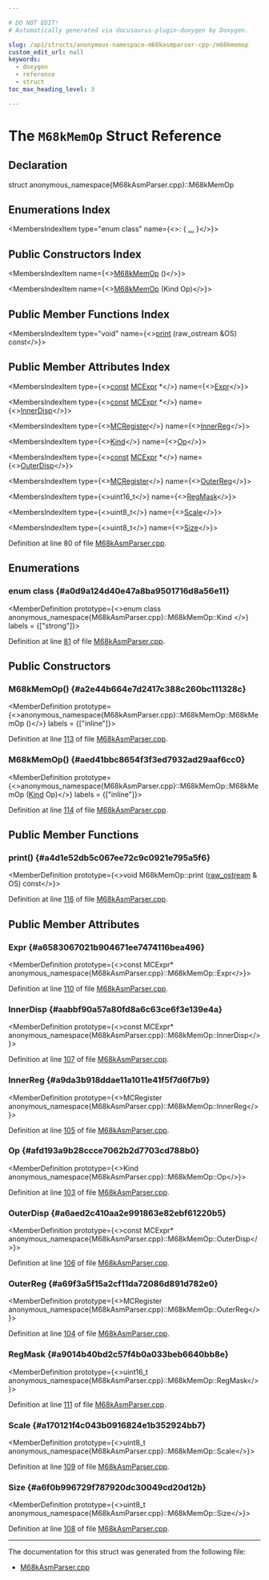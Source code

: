 ```yaml
---

# DO NOT EDIT!
# Automatically generated via docusaurus-plugin-doxygen by Doxygen.

slug: /api/structs/anonymous-namespace-m68kasmparser-cpp-/m68kmemop
custom_edit_url: null
keywords:
  - doxygen
  - reference
  - struct
toc_max_heading_level: 3

---
```





# The `M68kMemOp` Struct Reference

<DoxygenPage pluginConfig={pluginConfig}>



## Declaration

<CodeBlock>struct anonymous_namespace{M68kAsmParser.cpp}::M68kMemOp</CodeBlock>

## Enumerations Index

<MembersIndex>

<MembersIndexItem
  type="enum class"
  name={<>:  &#123; <a href="#a0d9a124d40e47a8ba9501716d8a56e11">...</a> &#125;</>}>
</MembersIndexItem>

</MembersIndex>

## Public Constructors Index

<MembersIndex>

<MembersIndexItem
  name={<><a href="#a2e44b664e7d2417c388c260bc111328c">M68kMemOp</a> ()</>}>
</MembersIndexItem>

<MembersIndexItem
  name={<><a href="#aed41bbc8654f3f3ed7932ad29aaf6cc0">M68kMemOp</a> (Kind Op)</>}>
</MembersIndexItem>

</MembersIndex>

## Public Member Functions Index

<MembersIndex>

<MembersIndexItem
  type="void"
  name={<><a href="#a4d1e52db5c067ee72c9c0921e795a5f6">print</a> (raw&#95;ostream &amp;OS) const</>}>
</MembersIndexItem>

</MembersIndex>

## Public Member Attributes Index

<MembersIndex>

<MembersIndexItem
  type={<><a href="/docs/api/files/lib/lib/target/lib/target/aarch64/aarch64promoteconstant-cpp/#a90f8350fecae261c25be85d38b451bff">const</a> <a href="/docs/api/classes/llvm/mcexpr">MCExpr</a> &#42;</>}
  name={<><a href="#a6583067021b904671ee7474116bea496">Expr</a></>}>
</MembersIndexItem>

<MembersIndexItem
  type={<><a href="/docs/api/files/lib/lib/target/lib/target/aarch64/aarch64promoteconstant-cpp/#a90f8350fecae261c25be85d38b451bff">const</a> <a href="/docs/api/classes/llvm/mcexpr">MCExpr</a> &#42;</>}
  name={<><a href="#aabbf90a57a80fd8a6c63ce6f3e139e4a">InnerDisp</a></>}>
</MembersIndexItem>

<MembersIndexItem
  type={<><a href="/docs/api/classes/llvm/mcregister">MCRegister</a></>}
  name={<><a href="#a9da3b918ddae11a1011e41f5f7d6f7b9">InnerReg</a></>}>
</MembersIndexItem>

<MembersIndexItem
  type={<><a href="#a0d9a124d40e47a8ba9501716d8a56e11">Kind</a></>}
  name={<><a href="#afd193a9b28ccce7062b2d7703cd788b0">Op</a></>}>
</MembersIndexItem>

<MembersIndexItem
  type={<><a href="/docs/api/files/lib/lib/target/lib/target/aarch64/aarch64promoteconstant-cpp/#a90f8350fecae261c25be85d38b451bff">const</a> <a href="/docs/api/classes/llvm/mcexpr">MCExpr</a> &#42;</>}
  name={<><a href="#a6aed2c410aa2e991863e82ebf61220b5">OuterDisp</a></>}>
</MembersIndexItem>

<MembersIndexItem
  type={<><a href="/docs/api/classes/llvm/mcregister">MCRegister</a></>}
  name={<><a href="#a69f3a5f15a2cf11da72086d891d782e0">OuterReg</a></>}>
</MembersIndexItem>

<MembersIndexItem
  type={<>uint16&#95;t</>}
  name={<><a href="#a9014b40bd2c57f4b0a033beb6640bb8e">RegMask</a></>}>
</MembersIndexItem>

<MembersIndexItem
  type={<>uint8&#95;t</>}
  name={<><a href="#a170121f4c043b0916824e1b352924bb7">Scale</a></>}>
</MembersIndexItem>

<MembersIndexItem
  type={<>uint8&#95;t</>}
  name={<><a href="#a6f0b996729f787920dc30049cd20d12b">Size</a></>}>
</MembersIndexItem>

</MembersIndex>


Definition at line 80 of file <a href="/docs/api/files/lib/lib/target/lib/target/m68k/lib/target/m68k/asmparser/m68kasmparser-cpp">M68kAsmParser.cpp</a>.

<SectionDefinition>

## Enumerations

### enum class  {#a0d9a124d40e47a8ba9501716d8a56e11}

<MemberDefinition
  prototype={<>enum class anonymous_namespace&#123;M68kAsmParser.cpp&#125;::M68kMemOp::Kind </>}
 labels = {["strong"]}>

<EnumerationList title="Enumeration values">

<Link id="a0d9a124d40e47a8ba9501716d8a56e11a3649a5e29ad648f3cfe3eea1a93d2f78" />
<EnumerationListItem name="Addr">

</EnumerationListItem>

<Link id="a0d9a124d40e47a8ba9501716d8a56e11a667dc7bc6e41ed4734647d326c41d1f7" />
<EnumerationListItem name="RegMask">

</EnumerationListItem>

<Link id="a0d9a124d40e47a8ba9501716d8a56e11a3791fc9668cfd0e7e10650add3cacf6d" />
<EnumerationListItem name="Reg">

</EnumerationListItem>

<Link id="a0d9a124d40e47a8ba9501716d8a56e11ad32d620e804cea958979648ec4827694" />
<EnumerationListItem name="RegIndirect">

</EnumerationListItem>

<Link id="a0d9a124d40e47a8ba9501716d8a56e11a1471f2be91a3ba94687bbc12cb3c02f9" />
<EnumerationListItem name="RegPostIncrement">

</EnumerationListItem>

<Link id="a0d9a124d40e47a8ba9501716d8a56e11a6e0e619b9305c9816d0eea2f15fd9147" />
<EnumerationListItem name="RegPreDecrement">

</EnumerationListItem>

<Link id="a0d9a124d40e47a8ba9501716d8a56e11a62d05a726cb690398e49d6c2f0853781" />
<EnumerationListItem name="RegIndirectDisplacement">

</EnumerationListItem>

<Link id="a0d9a124d40e47a8ba9501716d8a56e11ae264775fd80eeadd391fbfedbadf032f" />
<EnumerationListItem name="RegIndirectDisplacementIndex">

</EnumerationListItem>

</EnumerationList>

Definition at line <a href="/docs/api/files/lib/lib/target/lib/target/m68k/lib/target/m68k/asmparser/m68kasmparser-cpp/#l00081">81</a> of file <a href="/docs/api/files/lib/lib/target/lib/target/m68k/lib/target/m68k/asmparser/m68kasmparser-cpp">M68kAsmParser.cpp</a>.
</MemberDefinition>

</SectionDefinition>

<SectionDefinition>

## Public Constructors

### M68kMemOp() {#a2e44b664e7d2417c388c260bc111328c}

<MemberDefinition
  prototype={<>anonymous&#95;namespace&#123;M68kAsmParser.cpp&#125;::M68kMemOp::M68kMemOp ()</>}
  labels = {["inline"]}>

Definition at line <a href="/docs/api/files/lib/lib/target/lib/target/m68k/lib/target/m68k/asmparser/m68kasmparser-cpp/#l00113">113</a> of file <a href="/docs/api/files/lib/lib/target/lib/target/m68k/lib/target/m68k/asmparser/m68kasmparser-cpp">M68kAsmParser.cpp</a>.
</MemberDefinition>

### M68kMemOp() {#aed41bbc8654f3f3ed7932ad29aaf6cc0}

<MemberDefinition
  prototype={<>anonymous&#95;namespace&#123;M68kAsmParser.cpp&#125;::M68kMemOp::M68kMemOp (<a href="#a0d9a124d40e47a8ba9501716d8a56e11">Kind</a> Op)</>}
  labels = {["inline"]}>

Definition at line <a href="/docs/api/files/lib/lib/target/lib/target/m68k/lib/target/m68k/asmparser/m68kasmparser-cpp/#l00114">114</a> of file <a href="/docs/api/files/lib/lib/target/lib/target/m68k/lib/target/m68k/asmparser/m68kasmparser-cpp">M68kAsmParser.cpp</a>.
</MemberDefinition>

</SectionDefinition>

<SectionDefinition>

## Public Member Functions

### print() {#a4d1e52db5c067ee72c9c0921e795a5f6}

<MemberDefinition
  prototype={<>void M68kMemOp::print (<a href="/docs/api/classes/llvm/raw-ostream">raw&#95;ostream</a> &amp; OS) const</>}>

Definition at line <a href="/docs/api/files/lib/lib/target/lib/target/m68k/lib/target/m68k/asmparser/m68kasmparser-cpp/#l00116">116</a> of file <a href="/docs/api/files/lib/lib/target/lib/target/m68k/lib/target/m68k/asmparser/m68kasmparser-cpp">M68kAsmParser.cpp</a>.
</MemberDefinition>

</SectionDefinition>

<SectionDefinition>

## Public Member Attributes

### Expr {#a6583067021b904671ee7474116bea496}

<MemberDefinition
  prototype={<>const MCExpr&#42; anonymous&#95;namespace&#123;M68kAsmParser.cpp&#125;::M68kMemOp::Expr</>}>

Definition at line <a href="/docs/api/files/lib/lib/target/lib/target/m68k/lib/target/m68k/asmparser/m68kasmparser-cpp/#l00110">110</a> of file <a href="/docs/api/files/lib/lib/target/lib/target/m68k/lib/target/m68k/asmparser/m68kasmparser-cpp">M68kAsmParser.cpp</a>.
</MemberDefinition>

### InnerDisp {#aabbf90a57a80fd8a6c63ce6f3e139e4a}

<MemberDefinition
  prototype={<>const MCExpr&#42; anonymous&#95;namespace&#123;M68kAsmParser.cpp&#125;::M68kMemOp::InnerDisp</>}>

Definition at line <a href="/docs/api/files/lib/lib/target/lib/target/m68k/lib/target/m68k/asmparser/m68kasmparser-cpp/#l00107">107</a> of file <a href="/docs/api/files/lib/lib/target/lib/target/m68k/lib/target/m68k/asmparser/m68kasmparser-cpp">M68kAsmParser.cpp</a>.
</MemberDefinition>

### InnerReg {#a9da3b918ddae11a1011e41f5f7d6f7b9}

<MemberDefinition
  prototype={<>MCRegister anonymous&#95;namespace&#123;M68kAsmParser.cpp&#125;::M68kMemOp::InnerReg</>}>

Definition at line <a href="/docs/api/files/lib/lib/target/lib/target/m68k/lib/target/m68k/asmparser/m68kasmparser-cpp/#l00105">105</a> of file <a href="/docs/api/files/lib/lib/target/lib/target/m68k/lib/target/m68k/asmparser/m68kasmparser-cpp">M68kAsmParser.cpp</a>.
</MemberDefinition>

### Op {#afd193a9b28ccce7062b2d7703cd788b0}

<MemberDefinition
  prototype={<>Kind anonymous&#95;namespace&#123;M68kAsmParser.cpp&#125;::M68kMemOp::Op</>}>

Definition at line <a href="/docs/api/files/lib/lib/target/lib/target/m68k/lib/target/m68k/asmparser/m68kasmparser-cpp/#l00103">103</a> of file <a href="/docs/api/files/lib/lib/target/lib/target/m68k/lib/target/m68k/asmparser/m68kasmparser-cpp">M68kAsmParser.cpp</a>.
</MemberDefinition>

### OuterDisp {#a6aed2c410aa2e991863e82ebf61220b5}

<MemberDefinition
  prototype={<>const MCExpr&#42; anonymous&#95;namespace&#123;M68kAsmParser.cpp&#125;::M68kMemOp::OuterDisp</>}>

Definition at line <a href="/docs/api/files/lib/lib/target/lib/target/m68k/lib/target/m68k/asmparser/m68kasmparser-cpp/#l00106">106</a> of file <a href="/docs/api/files/lib/lib/target/lib/target/m68k/lib/target/m68k/asmparser/m68kasmparser-cpp">M68kAsmParser.cpp</a>.
</MemberDefinition>

### OuterReg {#a69f3a5f15a2cf11da72086d891d782e0}

<MemberDefinition
  prototype={<>MCRegister anonymous&#95;namespace&#123;M68kAsmParser.cpp&#125;::M68kMemOp::OuterReg</>}>

Definition at line <a href="/docs/api/files/lib/lib/target/lib/target/m68k/lib/target/m68k/asmparser/m68kasmparser-cpp/#l00104">104</a> of file <a href="/docs/api/files/lib/lib/target/lib/target/m68k/lib/target/m68k/asmparser/m68kasmparser-cpp">M68kAsmParser.cpp</a>.
</MemberDefinition>

### RegMask {#a9014b40bd2c57f4b0a033beb6640bb8e}

<MemberDefinition
  prototype={<>uint16&#95;t anonymous&#95;namespace&#123;M68kAsmParser.cpp&#125;::M68kMemOp::RegMask</>}>

Definition at line <a href="/docs/api/files/lib/lib/target/lib/target/m68k/lib/target/m68k/asmparser/m68kasmparser-cpp/#l00111">111</a> of file <a href="/docs/api/files/lib/lib/target/lib/target/m68k/lib/target/m68k/asmparser/m68kasmparser-cpp">M68kAsmParser.cpp</a>.
</MemberDefinition>

### Scale {#a170121f4c043b0916824e1b352924bb7}

<MemberDefinition
  prototype={<>uint8&#95;t anonymous&#95;namespace&#123;M68kAsmParser.cpp&#125;::M68kMemOp::Scale</>}>

Definition at line <a href="/docs/api/files/lib/lib/target/lib/target/m68k/lib/target/m68k/asmparser/m68kasmparser-cpp/#l00109">109</a> of file <a href="/docs/api/files/lib/lib/target/lib/target/m68k/lib/target/m68k/asmparser/m68kasmparser-cpp">M68kAsmParser.cpp</a>.
</MemberDefinition>

### Size {#a6f0b996729f787920dc30049cd20d12b}

<MemberDefinition
  prototype={<>uint8&#95;t anonymous&#95;namespace&#123;M68kAsmParser.cpp&#125;::M68kMemOp::Size</>}>

Definition at line <a href="/docs/api/files/lib/lib/target/lib/target/m68k/lib/target/m68k/asmparser/m68kasmparser-cpp/#l00108">108</a> of file <a href="/docs/api/files/lib/lib/target/lib/target/m68k/lib/target/m68k/asmparser/m68kasmparser-cpp">M68kAsmParser.cpp</a>.
</MemberDefinition>

</SectionDefinition>

<hr/>

The documentation for this struct was generated from the following file:

<ul>
<li><a href="/docs/api/files/lib/lib/target/lib/target/m68k/lib/target/m68k/asmparser/m68kasmparser-cpp">M68kAsmParser.cpp</a></li>
</ul>

</DoxygenPage>
